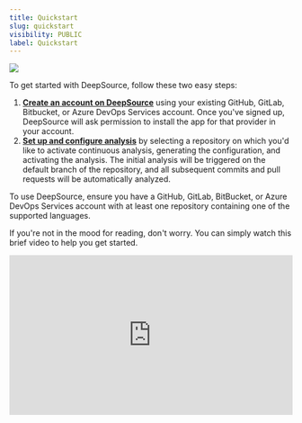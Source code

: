 ```yaml
---
title: Quickstart
slug: quickstart
visibility: PUBLIC
label: Quickstart
---
```

![](https://files.readme.io/fd704d2-small-QuickStart_Header_Banner_2000x650.png)

To get started with DeepSource, follow these two easy steps:

1. **[Create an account on DeepSource](https://docs.deepsource.com/docs/quickstart-create-an-account)** using your existing GitHub, GitLab, Bitbucket, or Azure DevOps Services account. Once you've signed up, DeepSource will ask permission to install the app for that provider in your account.
2. **[Set up and configure analysis](https://docs.deepsource.com/docs/quickstart-run-first-analysis)** by selecting a repository on which you'd like to activate continuous analysis, generating the configuration, and activating the analysis. The initial analysis will be triggered on the default branch of the repository, and all subsequent commits and pull requests will be automatically analyzed.

To use DeepSource, ensure you have a GitHub, GitLab, BitBucket, or Azure DevOps Services account with at least one repository containing one of the supported languages.

If you're not in the mood for reading, don't worry. You can simply watch this brief video to help you get started.

<div style="padding: 56.25% 0 0 0; position: relative;">
    <iframe 
        src="https://player.vimeo.com/video/812332199?h=340d4af22e&badge=0&autopause=0&player_id=0&app_id=58479" 
        frameborder="0" 
        allow="autoplay; fullscreen; picture-in-picture" 
        allowfullscreen 
        style="position: absolute; top: 0; left: 0; width: 100%; height: 100%;" 
        title="Quickstart in 5 minutes">
    </iframe>
</div>
<script src="https://player.vimeo.com/api/player.js"></script>


